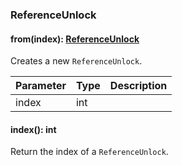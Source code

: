 ### ReferenceUnlock


#### from(index): [ReferenceUnlock](#referenceunlock)

Creates a new `ReferenceUnlock`.

| Parameter       | Type |  Description |
| --------------- | -------- | -------- |
| index | int |   |

#### index(): int

Return the index of a `ReferenceUnlock`.
